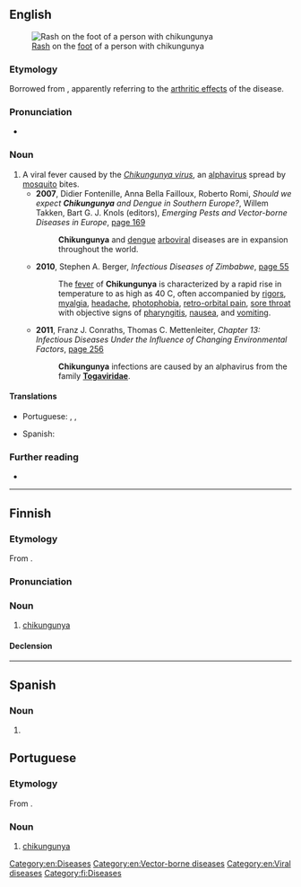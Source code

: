 ==English==
[[File:2012-01-09 Chikungunya on the left feet at The Philippines.jpeg|right|thumb|[[Rash]] on the [[foot]] of a person with chikungunya]]

===Etymology===
Borrowed from {{bor|en|kde|chikungunya||that which bends up}}, apparently referring to the [[arthrosis|arthritic effects]] of the disease.

===Pronunciation===
* {{IPA|en|/tʃɪkʊŋˈɡʊnjə/|/ˌtʃɪkənˈɡʌnjə/}}

===Noun===
{{en-noun|-}}

# A viral fever caused by the ''[[Chikungunya virus]]'', an [[alphavirus]] spread by [[mosquito]] bites.
#* '''2007''', Didier Fontenille, Anna Bella Failloux, Roberto Romi, ''Should we expect '''Chikungunya''' and Dengue in Southern Europe?'', Willem Takken, Bart G. J. Knols (editors), ''Emerging Pests and Vector-borne Diseases in Europe'', [http://books.google.com.au/books?id=BEs_2o58GSkC&pg=PA169&dq=%22chikungunya%22%7C%22chikungunyas%22&hl=en&sa=X&ei=tj1iU7rnJoX28QWkv4GYBQ&redir_esc=y#v=onepage&q=%22chikungunya%22%7C%22chikungunyas%22&f=false page 169]
#*: '''Chikungunya''' and [[dengue]] [[arbovirus|arboviral]] diseases are in expansion throughout the world.
#* '''2010''', Stephen A. Berger, ''Infectious Diseases of Zimbabwe'', [http://books.google.com.au/books?id=SmofSKBd1iUC&pg=PA55&dq=%22chikungunya%22%7C%22chikungunyas%22&hl=en&sa=X&ei=tj1iU7rnJoX28QWkv4GYBQ&redir_esc=y#v=onepage&q=%22chikungunya%22%7C%22chikungunyas%22&f=false page 55]
#*: The [[fever]] of '''Chikungunya''' is characterized by a rapid rise in temperature to as high as 40 C, often accompanied by [[rigor]]s, [[myalgia]], [[headache]], [[photophobia]], [[retro-orbital pain]], [[sore throat]] with objective signs of [[pharyngitis]], [[nausea]], and [[vomit]]ing.
#* '''2011''', Franz J. Conraths, Thomas C. Mettenleiter, ''Chapter 13: Infectious Diseases Under the Influence of Changing Environmental Factors'', [http://books.google.com.au/books?id=IFy_KhR2D78C&pg=PA256&dq=%22chikungunya%22%7C%22chikungunyas%22&hl=en&sa=X&ei=tj1iU7rnJoX28QWkv4GYBQ&redir_esc=y#v=onepage&q=%22chikungunya%22%7C%22chikungunyas%22&f=false page 256]
#*: '''Chikungunya''' infections are caused by an alphavirus from the family '''[[Togaviridae]]'''.

====Translations====
{{trans-top|a viral fever caused by an alphavirus spread by mosquito bites}}
* Portuguese: {{t+|pt|chicungunha|m}}, {{t|pt|febre chicungunha|f}}, {{t+|pt|catolotolo|m}}
{{trans-mid}}
* Spanish: {{t|es|chikunguña|f}}
{{trans-bottom}}

===Further reading===
* {{pedia}}

[[Category:en:Diseases]]
[[Category:en:Vector-borne diseases]]
[[Category:en:Viral diseases]]

----

==Finnish==
{{wikipedia|lang=fi}}

===Etymology===
From {{der|fi|en|chikungunya}}.

===Pronunciation===
{{fi-p|tšikuŋgunja|h=chi.kun.gun.ya}}

===Noun===
{{fi-noun}}

# [[#English|chikungunya]]

====Declension====
{{fi-decl-kala|n=sg|chikunguny|||a}}

[[Category:fi:Diseases]]

----

==Spanish==

===Noun===
{{es-noun|f|-}}

# {{l|en|chikungunya}}

==Portuguese==
{{wikipedia|lang=pt}}

===Etymology===
From {{der|pt|en|chikungunya}}.


===Noun===
{{pt-noun|f}}

# [[#English|chikungunya]]